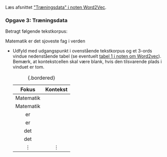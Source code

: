 Læs afsnittet [\"Træningsdata\" i noten Word2Vec](/materialer/sprogmodeller/word2vec.qmd#træningsdata). 


::: {.callout-note collapse="false" appearance="minimal"}

### Opgave 3: Træningsdata

Betragt følgende tekstkorpus:

::: {.llm_saetninger}
Matematik er det sjoveste fag i verden
:::

* Udfyld med udgangspunkt i ovenstående tekstkorpus og et 3-ords vindue nedenstående tabel (se eventuelt [tabel 1 i noten om Word2vec](/materialer/sprogmodeller/word2vec.qmd#tbl-data)). Bemærk, at kontekstcellen skal være blank, hvis den tilsvarende plads i vinduet er tom.

   | Fokus | Kontekst |
   |:---:|:---:|
   | Matematik  |   |
   | Matematik  |   |
   | er  |   |
   | er  |   |
   | det  |   |
   | det  |   |
   | $\vdots$  | $\vdots$ |
   : {.bordered}

:::
